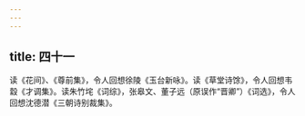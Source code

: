 ```yaml
---
---
---
```

title: 四十一
---




读《花间》、《尊前集》，令人回想徐陵《玉台新咏》。读《草堂诗馀》，令人回想韦縠《才调集》。读朱竹垞《词综》，张皋文、董子远（原误作“晋卿”）《词选》，令人回想沈德潜《三朝诗别裁集》。